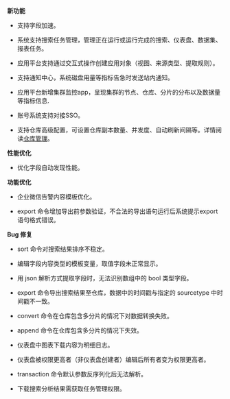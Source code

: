 **新功能**

* 支持字段加速。

* 系统支持搜索任务管理，管理正在运行或运行完成的搜索、仪表盘、数据集、报表任务。

* 应用平台支持通过交互式操作创建应用对象（视图、来源类型、提取规则）。

* 支持通知中心，系统磁盘用量等指标告急时发送站内通知。

* 应用平台新增集群监控app，呈现集群的节点、仓库、分片的分布以及数据量等指标信息.

* 账号系统支持对接SSO。

* 支持仓库高级配置，可设置仓库副本数量、并发度、自动刷新间隔等。详情阅读[仓库管理](/express/manual/6886/repo)。

**性能优化**

* 优化字段自动发现性能。

**功能优化**

* 企业微信告警内容模板优化。

* export 命令增加导出前参数验证，不合法的导出语句运行后系统提示export语句格式错误。

**Bug 修复**

* sort 命令对搜索结果排序不稳定。

* 编辑字段内容类型的模板变量，取值字段未正常显示。

* 用 json 解析方式提取字段时，无法识别数组中的 bool 类型字段。

* export 命令导出搜索结果至仓库，数据中的时间戳与指定的 sourcetype 中时间戳不一致。

* convert 命令在仓库包含多分片的情况下对数据转换失败。

* append 命令在仓库包含多分片的情况下失效。

* 仪表盘中图表下载内容为明细日志。

* 仪表盘被权限更高者（非仪表盘创建者）编辑后所有者变为权限更高者。

* transaction 命令默认参数反序列化后无法解析。

* 下载搜索分析结果需获取任务管理权限。
